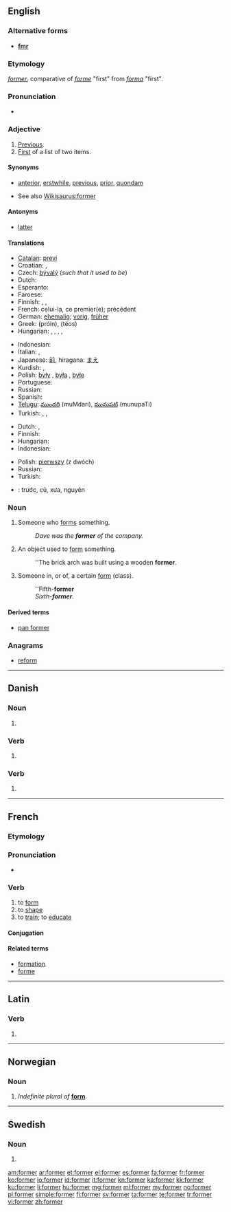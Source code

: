 ==English==

{{rank|minutes|appear|thoughts|661|former|twenty|lips|donations}}

===Alternative forms===
* '''[[fmr]]'''

===Etymology===
{{etyl|enm}} ''[[former#Middle English|former]]'', comparative of ''[[forme#Middle English|forme]]'' "first" from {{etyl|ang}} ''[[forma#old English|forma]]'' "first".

===Pronunciation===
* {{audio|en-us-former.ogg|Audio (US)}}
*: {{rhymes|ɔː(r)mə(r)}}

===Adjective===
{{en-adj|-}}

# [[previous|Previous]].
# [[first|First]] of a list of two items.

====Synonyms====
* {{italbrac|previous}} [[anterior]], [[erstwhile]], [[previous]], [[prior]], [[quondam]]
* See also [[Wikisaurus:former]]

====Antonyms====
* {{italbrac|previous}} [[latter]]

====Translations====
{{trans-top|previous}}
* [[Catalan]]: [[previ]]
* Croatian: {{t|hr|prethodni}},  {{t+|hr|bivši}}
* Czech: [[bývalý]] {{m}} (''such that it used to be'')
* Dutch: {{t-|nl|voormalig}}
* Esperanto: {{t-|eo|antaŭa|xs=Esperanto}}
* Faroese: {{t-|fo|fyrrverandi|xs=Faroese}}
* Finnish: {{t+|fi|edeltävä}}, {{t+|fi|edellinen}}, {{t+|fi|entinen}}
* French: celui-la, ce premier(e); précédent
* German: [[ehemalig]]; [[vorig]], [[früher]]
* Greek: {{t+|el|πρώην}} (próin), {{t|el|τέως}} (téos)
* Hungarian: {{t+|hu|előző}}, {{t-|hu|előbbi}}, {{t+|hu|korábbi}}, {{t+|hu|egykori}}, {{t|hu|hajdani}}
{{trans-mid}}
* Indonesian: {{t+|id|mantan|xs=Indonesian}}
* Italian: {{t+|it|precedente}}, {{t+|it|anteriore}}
* Japanese: [[前]], hiragana: [[まえ]]
* Kurdish: {{ku-Arab|[[به‌رتر]]}}, {{ku-Arab|[[پێشو]]}}
* Polish: [[były]] {{m}}, [[była]] {{f}}, [[byłe]] {{n}}
* Portuguese: {{t+|pt|anterior}}
* Russian: {{t+|ru|предыдущий}}
* Spanish: {{t+|es|anterior}}
* [[Telugu]]: [[ముందరి]] (muMdari), [[మునుపటి]] (munupaTi)
* Turkish: {{t+|tr|önce}},  {{t|tr|önceki}},  {{t+|tr|eski}}
{{trans-bottom}}

{{trans-top|first of a list of two items}}
* Dutch: {{t+|nl|deze}}, {{t-|nl|eerstgenoemde}}
* Finnish: {{t+|fi|ensimmäinen}}
* Hungarian: {{t-|hu|előbbi}}
* Indonesian: {{t|id|terdahulu|xs=Indonesian}}
{{trans-mid}}
* Polish: [[pierwszy]] (z dwóch)
* Russian: {{t+|ru|первый}}
* Turkish: {{t+|tr|ilk}}
{{trans-bottom}}

{{checktrans-top}}
* {{ttbc|Vietnamese}}: trước, cũ, xưa, nguyên
{{trans-bottom}}

===Noun===
{{en-noun}}

# Someone who [[form]]s something.
#: ''Dave was the '''former''' of the company.''
# An object used to [[form]] something.
#: ''The brick arch was built using a wooden '''former'''.
# {{especially|British|used in combinations}} Someone in, or of, a certain [[form]] (class).
#: ''Fifth-'''former'''
#: ''Sixth-'''former'''.''

====Derived terms====
* [[pan former]]

===Anagrams===
* [[reform]]

----

==Danish==

===Noun===
{{infl|da|noun form|g=c}}

# {{form of|plural indefinite|form|lang=Danish}}

===Verb===
{{infl|da|verb form}}

# {{form of|present|forme|lang=Danish}}

===Verb===
{{infl|da|verb form|head=former ''or'' formér}}

# {{form of|imperative|formere|lang=Danish}}

----

==French==

===Etymology===
{{etyl|la|fr}} {{term|formo|formō|I form|lang=la}}

===Pronunciation===
* {{audio|Fr-former.ogg|Audio}}

===Verb===
{{fr-verb}}

# to [[form]] {{gloss|generic sense}}
# to [[shape]] {{gloss|to make into a certain shape}}
# to [[train]]; to [[educate]]

====Conjugation====
{{fr-conj-er|form|avoir}}

====Related terms====
* [[formation#French|formation]]
* [[forme#French|forme]]

----

==Latin==

===Verb===
{{la-verb-form|former}}

# {{conjugation of|formo|formō|1|s|pres|pass|sub|lang=la}}

----

==Norwegian==

===Noun===
{{infl|no|noun form}}

# ''Indefinite plural of'' '''[[form]]'''.

----

==Swedish==

===Noun===
{{infl|sv|noun form}}

# {{sv-noun-form-indef-pl|form}}

[[am:former]]
[[ar:former]]
[[et:former]]
[[el:former]]
[[es:former]]
[[fa:former]]
[[fr:former]]
[[ko:former]]
[[io:former]]
[[id:former]]
[[it:former]]
[[kn:former]]
[[ka:former]]
[[kk:former]]
[[ku:former]]
[[li:former]]
[[hu:former]]
[[mg:former]]
[[ml:former]]
[[my:former]]
[[no:former]]
[[pl:former]]
[[simple:former]]
[[fi:former]]
[[sv:former]]
[[ta:former]]
[[te:former]]
[[tr:former]]
[[vi:former]]
[[zh:former]]